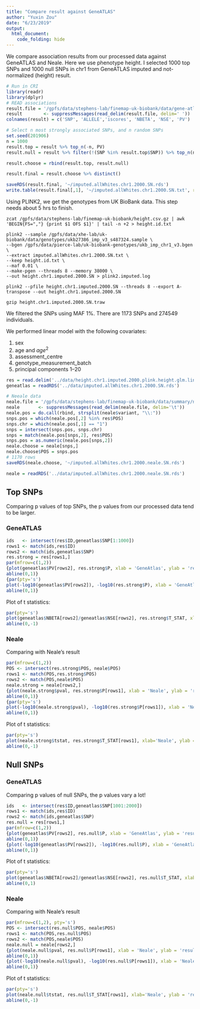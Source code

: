 ```yaml
---
title: "Compare result against GeneATLAS"
author: "Yuxin Zou"
date: "6/23/2019"
output: 
  html_document:
    code_folding: hide
---
```


We compare association results from our processed data against
GeneATLAS and Neale. Here we use phenotype height. I selected 1000 top
SNPs and 1000 null SNPs in chr1 from GeneATLAS imputed and
not-normalized (height) result.

```r
# Run in CRI
library(readr)
library(dplyr)
# READ associations
result.file = '/gpfs/data/stephens-lab/finemap-uk-biobank/data/gene-atlas/height/imputed/not-normalized/imputed.allWhites.50-0.0.chr1.csv.gz'
result        <- suppressMessages(read_delim(result.file, delim=' '))
colnames(result) = c('SNP', 'ALLELE','iscores', 'NBETA', 'NSE', 'PV')

# Select n most strongly associated SNPs, and n random SNPs
set.seed(201906)
n = 1000
result.top = result %>% top_n(-n, PV)
result.null = result %>% filter(!(SNP %in% result.top$SNP)) %>% top_n(n, PV)

result.choose = rbind(result.top, result.null)

result.final = result.choose %>% distinct()

saveRDS(result.final, '~/imputed.allWhites.chr1.2000.SN.rds')
write.table(result.final[,1], '~/imputed.allWhites.chr1.2000.SN.txt', row.names = FALSE, col.names = FALSE, quote = FALSE)
```

Using PLINK2, we get the genotypes from UK BioBank data. This step needs about 5 hrs to finish.
```
zcat /gpfs/data/stephens-lab/finemap-uk-biobank/height.csv.gz | awk 'BEGIN{FS=","} {print $1 OFS $1}' | tail -n +2 > height.id.txt

plink2 --sample /gpfs/data/xhe-lab/uk-biobank/data/genotypes/ukb27386_imp_v3_s487324.sample \
--bgen /gpfs/data/pierce-lab/uk-biobank-genotypes/ukb_imp_chr1_v3.bgen \
--extract imputed.allWhites.chr1.2000.SN.txt \
--keep height.id.txt \
--maf 0.01 \
--make-pgen --threads 8 --memory 38000 \
--out height.chr1.imputed.2000.SN > plink2.imputed.log

plink2 --pfile height.chr1.imputed.2000.SN --threads 8 --export A-transpose --out height.chr1.imputed.2000.SN

gzip height.chr1.imputed.2000.SN.traw
```

We filtered the SNPs using MAF 1%. There are 1173 SNPs and 274549 individuals.

We performed linear model with the following covariates:

1. sex
2. age and $age^2$
3. assessment_centre
4. genotype_measurement_batch
5. principal components 1–20

```r
res = read.delim('../data/height.chr1.imputed.2000.plink.height.glm.linear')
geneatlas = readRDS('../data/imputed.allWhites.chr1.2000.SN.rds')
```

```r
# Neeale data
neale.file = '/gpfs/data/stephens-lab/finemap-uk-biobank/data/summary/neale/50_irnt.gwas.imputed_v3.both_sexes.tsv.gz'
neale       <- suppressMessages(read_delim(neale.file, delim='\t'))
neale.pos = do.call(rbind, strsplit(neale$variant, "\\:"))
snps.pos = which(neale.pos[,2] %in% res$POS)
snps.chr = which(neale.pos[,1] == "1")
snps = intersect(snps.pos, snps.chr)
snps = match(neale.pos[snps,2], res$POS)
snps.pos = as.numeric(neale.pos[snps,2])
neale.choose = neale[snps,]
neale.choose$POS = snps.pos
# 1170 rows
saveRDS(neale.choose, '~/imputed.allWhites.chr1.2000.neale.SN.rds')
```

```r
neale = readRDS('../data/imputed.allWhites.chr1.2000.neale.SN.rds')
```

## Top SNPs

Comparing p values of top SNPs, the p values from our processed data
tend to be larger.

### GeneATLAS
```r
ids   <- intersect(res$ID,geneatlas$SNP[1:1000])
rows1 <- match(ids,res$ID)
rows2 <- match(ids,geneatlas$SNP)
res.strong = res[rows1,]
par(mfrow=c(1,2))
{plot(geneatlas$PV[rows2], res.strong$P, xlab = 'GeneAtlas', ylab = 'result', main='p values')
abline(0,1)}
{par(pty='s')
plot(-log10(geneatlas$PV[rows2]), -log10(res.strong$P), xlab = 'GeneAtlas', ylab = 'result', main='-log10(p values)', xlim=c(20,150), ylim=c(20,150))
abline(0,1)}
```

Plot of t statistics:
```r
par(pty='s')
plot(geneatlas$NBETA[rows2]/geneatlas$NSE[rows2], res.strong$T_STAT, xlab='GeneAtlas', ylab = 'result', main = 't statistics', xlim=c(-30,30), ylim=c(-30,30))
abline(0,-1)
```

### Neale

Comparing with Neale's result
```r
par(mfrow=c(1,2))
POS <- intersect(res.strong$POS, neale$POS)
rows1 <- match(POS,res.strong$POS)
rows2 <- match(POS,neale$POS)
neale.strong = neale[rows2,]
{plot(neale.strong$pval, res.strong$P[rows1], xlab = 'Neale', ylab = 'result', main='p values')
abline(0,1)}
{par(pty='s')
plot(-log10(neale.strong$pval), -log10(res.strong$P[rows1]), xlab = 'Neale', ylab = 'result', main='-log10(p values)', xlim=c(20,110), ylim=c(20,110))
abline(0,1)}
```

Plot of t statistics:
```r
par(pty='s')
plot(neale.strong$tstat, res.strong$T_STAT[rows1], xlab='Neale', ylab = 'result', main = 't statistics', xlim=c(-20,20), ylim = c(-20,20))
abline(0,-1)
```

## Null SNPs

### GeneATLAS

Comparing p values of null SNPs, the p values vary a lot!
```r
ids   <- intersect(res$ID,geneatlas$SNP[1001:2000])
rows1 <- match(ids,res$ID)
rows2 <- match(ids,geneatlas$SNP)
res.null = res[rows1,]
par(mfrow=c(1,2))
{plot(geneatlas$PV[rows2], res.null$P, xlab = 'GeneAtlas', ylab = 'result', main='p values')
abline(0,1)}
{plot(-log10(geneatlas$PV[rows2]), -log10(res.null$P), xlab = 'GeneAtlas', ylab = 'result', main='-log10(p values)')
abline(0,1)}
```

Plot of t statistics:
```r
par(pty='s')
plot(geneatlas$NBETA[rows2]/geneatlas$NSE[rows2], res.null$T_STAT, xlab='GeneAtlas', ylab = 'result', main='t statistics', xlim=c(-2.5,2.5), ylim=c(-2.5,2.5))
abline(0,1)
```

### Neale

Comparing with Neale's result
```r
par(mfrow=c(1,2), pty='s')
POS <- intersect(res.null$POS, neale$POS)
rows1 <- match(POS,res.null$POS)
rows2 <- match(POS,neale$POS)
neale.null = neale[rows2,]
{plot(neale.null$pval, res.null$P[rows1], xlab = 'Neale', ylab = 'result', main='p values')
abline(0,1)}
{plot(-log10(neale.null$pval), -log10(res.null$P[rows1]), xlab = 'Neale', ylab = 'result', main='-log10(p values)', xlim=c(0,2), ylim=c(0,2))
abline(0,1)}
```

Plot of t statistics:
```r
par(pty='s')
plot(neale.null$tstat, res.null$T_STAT[rows1], xlab='Neale', ylab = 'result', main = 't statistics', xlim=c(-2,2), ylim=c(-2,2))
abline(0,-1)
```

